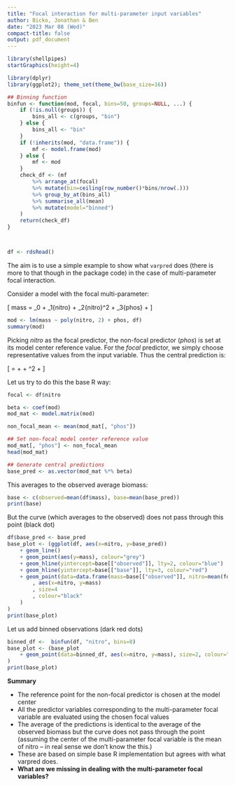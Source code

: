 ```yaml
---
title: "Focal interaction for multi-parameter input variables"
author: Bicko, Jonathan & Ben
date: "2023 Mar 08 (Wed)"
compact-title: false
output: pdf_document
---
```


```r
library(shellpipes)
startGraphics(height=4)

library(dplyr)
library(ggplot2); theme_set(theme_bw(base_size=16))

## Binning function
binfun <- function(mod, focal, bins=50, groups=NULL, ...) {
	if (!is.null(groups)) {
		bins_all <- c(groups, "bin")
	} else {
		bins_all <- "bin"
	}
	if (!inherits(mod, "data.frame")) {
		mf <- model.frame(mod)
	} else {
		mf <- mod
	}
	check_df <- (mf
		%>% arrange_at(focal)
		%>% mutate(bin=ceiling(row_number()*bins/nrow(.)))
		%>% group_by_at(bins_all)
		%>% summarise_all(mean)
		%>% mutate(model="binned")
	)
	return(check_df)
}



df <- rdsRead()
```

The aim is to use a simple example to show what `varpred` does (there is more to that though in the package code) in the case of multi-parameter focal interaction.

Consider a model with the focal multi-parameter:

\[
mass = \beta_0 + \beta_1{nitro} + \beta_2{nitro}^2 + \beta_3{phos} + \epsilon
\]

```r
mod <- lm(mass ~ poly(nitro, 2) + phos, df)
summary(mod)
```

Picking _nitro_ as the focal predictor, the non-focal predictor (_phos_) is set at its model center reference value. For the _focal_ predictor, we simply choose representative values from the input variable. Thus the central prediction is:

\[
\hat{mass} =\hat{\beta_0} + \hat{\beta_1}{nitro} + \hat{\beta_2}{nitro}^2 + \hat{\beta_3}{\bar{phos}}
\]

Let us try to do this the base R way:

```r
focal <- df$nitro

beta <- coef(mod)
mod_mat <- model.matrix(mod)

non_focal_mean <- mean(mod_mat[, "phos"])

## Set non-focal model center reference value
mod_mat[, "phos"] <- non_focal_mean
head(mod_mat)

## Generate central predictions
base_pred <- as.vector(mod_mat %*% beta)
```

This averages to the observed average biomass:

```r
base <- c(observed=mean(df$mass), base=mean(base_pred))
print(base)
```

But the curve (which averages to the observed) does not pass through this point (black dot)

```r
df$base_pred <- base_pred
base_plot <- (ggplot(df, aes(x=nitro, y=base_pred))
	+ geom_line()
	+ geom_point(aes(y=mass), colour="grey")
	+ geom_hline(yintercept=base[["observed"]], lty=2, colour="blue")
	+ geom_hline(yintercept=base[["base"]], lty=3, colour="red")
	+ geom_point(data=data.frame(mass=base[["observed"]], nitro=mean(focal))
		, aes(x=nitro, y=mass)
		, size=4
		, colour="black"
	)
)
print(base_plot)
```

Let us add binned observations (dark red dots)

```r
binned_df <-  binfun(df, "nitro", bins=8)
base_plot <- (base_plot
	+ geom_point(data=binned_df, aes(x=nitro, y=mass), size=2, colour="darkred")
)
print(base_plot)
```

**Summary**

- The reference point for the non-focal predictor is chosen at the model center
- All the predictor variables corresponding to the multi-parameter focal variable are evaluated using the chosen focal values
- The average of the predictions is identical to the average of the observed biomass but the curve does not pass through the point (assuming the center of the multi-parameter focal variable is the mean of nitro -- in real sense we don't know the this.)
- These are based on simple base R implementation but agrees with what varpred does.
- **What are we missing in dealing with the multi-parameter focal variables?**
